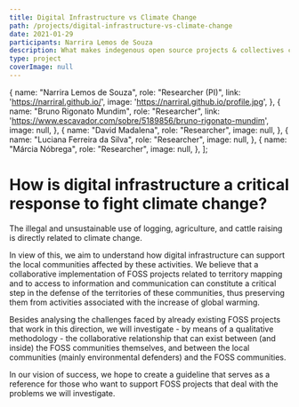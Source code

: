 ```yaml
---
title: Digital Infrastructure vs Climate Change
path: /projects/digital-infrastructure-vs-climate-change
date: 2021-01-29
participants: Narrira Lemos de Souza
description: What makes indegenous open source projects & collectives critical digital infrastructure and how are they supporting traditional communities?
type: project
coverImage: null
---
```


  {
    name: "Narrira Lemos de Souza",
    role: "Researcher (PI)",
    link: 'https://narriral.github.io/',
    image: 'https://narriral.github.io/profile.jpg',
  },
  {
    name: "Bruno Rigonato Mundim",
    role: "Researcher",
    link: 'https://www.escavador.com/sobre/5189856/bruno-rigonato-mundim',
    image: null,
  },
  {
    name: "David Madalena",
    role: "Researcher",
    image: null,
  },
  {
    name: "Luciana Ferreira da Silva",
    role: "Researcher",
    image: null,
  },
  {
    name: "Márcia Nóbrega",
    role: "Researcher",
    image: null,
  },
];

<!-- export const resources = [
  {
    title: "Proposal",
    link: "https://example.com",
    linkText: "Read More",
    author: "Narrira Lemos de Souza",
  },
]; -->

# How is digital infrastructure a critical response to fight climate change?

The illegal and unsustainable use of logging, agriculture, and cattle raising is directly related to climate change.

In view of this, we aim to understand how digital infrastructure can support the local communities affected by these activities. We believe that a collaborative implementation of FOSS projects related to territory mapping and to access to information and communication can constitute a critical step in the defense of the territories of these communities, thus preserving them from activities associated with the increase of global warming.

Besides analysing the challenges faced by already existing FOSS projects that work in this direction, we will investigate - by means of a qualitative methodology - the collaborative relationship that can exist between (and inside) the FOSS communities themselves, and between the local communities (mainly environmental defenders) and the FOSS communities.

In our vision of success, we hope to create a guideline that serves as a reference for those who want to support FOSS projects that deal with the problems we will investigate.
